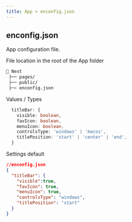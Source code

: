 ```yaml
---
title: App > enconfig.json
---
```


## enconfig.json
App configuration file.

File location in the root of the App folder 
```bash
📁 Next
 ├── pages/
 ├── public/
 ├─> enconfig.json  
```
Values / Types
```ts
  titleBar: {
    visible: boolean,
    favIcon: boolean,
    menuIcon: boolean,
    controlsType: 'windows' | 'macos', 
    titlePosition: 'start' | 'center' | 'end',
  }
```
Settings default
```json 
//enconfig.json
{
  "titleBar": {
    "visible":true,
    "favIcon": true,
    "menuIcon": true,
    "controlsType": "windows", 
    "titlePosition": "start"
  }
}

```